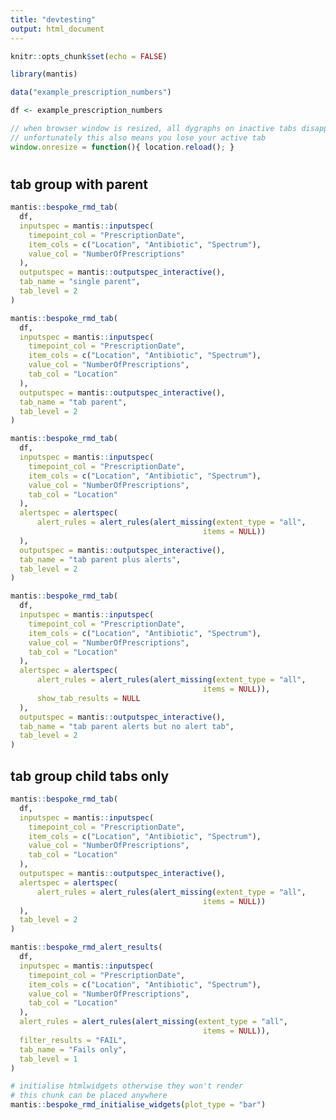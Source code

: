 ```yaml
---
title: "devtesting"
output: html_document
---
```


```r
knitr::opts_chunk$set(echo = FALSE)

library(mantis)
```

```r
data("example_prescription_numbers")

df <- example_prescription_numbers

```



```js
// when browser window is resized, all dygraphs on inactive tabs disappear. Reload page to redraw them all.
// unfortunately this also means you lose your active tab
window.onresize = function(){ location.reload(); }
```

# {.tabset .tabset-pills}


## tab group with parent {.tabset}


```r
mantis::bespoke_rmd_tab(
  df,
  inputspec = mantis::inputspec(
    timepoint_col = "PrescriptionDate",
    item_cols = c("Location", "Antibiotic", "Spectrum"),
    value_col = "NumberOfPrescriptions"
  ),
  outputspec = mantis::outputspec_interactive(),
  tab_name = "single parent",
  tab_level = 2
)

```

```r
mantis::bespoke_rmd_tab(
  df,
  inputspec = mantis::inputspec(
    timepoint_col = "PrescriptionDate",
    item_cols = c("Location", "Antibiotic", "Spectrum"),
    value_col = "NumberOfPrescriptions",
    tab_col = "Location"
  ),
  outputspec = mantis::outputspec_interactive(),
  tab_name = "tab parent",
  tab_level = 2
)

```

```r
mantis::bespoke_rmd_tab(
  df,
  inputspec = mantis::inputspec(
    timepoint_col = "PrescriptionDate",
    item_cols = c("Location", "Antibiotic", "Spectrum"),
    value_col = "NumberOfPrescriptions",
    tab_col = "Location"
  ),
  alertspec = alertspec(
      alert_rules = alert_rules(alert_missing(extent_type = "all",
                                           items = NULL))
  ),
  outputspec = mantis::outputspec_interactive(),
  tab_name = "tab parent plus alerts",
  tab_level = 2
)

```

```r
mantis::bespoke_rmd_tab(
  df,
  inputspec = mantis::inputspec(
    timepoint_col = "PrescriptionDate",
    item_cols = c("Location", "Antibiotic", "Spectrum"),
    value_col = "NumberOfPrescriptions",
    tab_col = "Location"
  ),
  alertspec = alertspec(
      alert_rules = alert_rules(alert_missing(extent_type = "all",
                                           items = NULL)),
      show_tab_results = NULL
  ),
  outputspec = mantis::outputspec_interactive(),
  tab_name = "tab parent alerts but no alert tab",
  tab_level = 2
)

```

## tab group child tabs only {.tabset}

```r
mantis::bespoke_rmd_tab(
  df,
  inputspec = mantis::inputspec(
    timepoint_col = "PrescriptionDate",
    item_cols = c("Location", "Antibiotic", "Spectrum"),
    value_col = "NumberOfPrescriptions",
    tab_col = "Location"
  ),
  outputspec = mantis::outputspec_interactive(),
  alertspec = alertspec(
      alert_rules = alert_rules(alert_missing(extent_type = "all",
                                           items = NULL))
  ),
  tab_level = 2
)

```


```r
mantis::bespoke_rmd_alert_results(
  df,
  inputspec = mantis::inputspec(
    timepoint_col = "PrescriptionDate",
    item_cols = c("Location", "Antibiotic", "Spectrum"),
    value_col = "NumberOfPrescriptions",
    tab_col = "Location"
  ),
  alert_rules = alert_rules(alert_missing(extent_type = "all",
                                           items = NULL)),
  filter_results = "FAIL",
  tab_name = "Fails only",
  tab_level = 1
)

```

```r
# initialise htmlwidgets otherwise they won't render
# this chunk can be placed anywhere
mantis::bespoke_rmd_initialise_widgets(plot_type = "bar")
```

